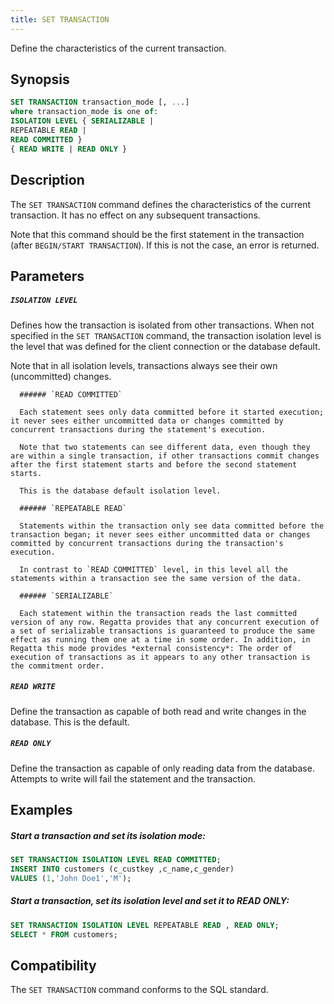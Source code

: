 ```yaml
---
title: SET TRANSACTION
---
```


Define the characteristics of the current transaction.

## Synopsis


```sql
SET TRANSACTION transaction_mode [, ...]
where transaction_mode is one of:
ISOLATION LEVEL { SERIALIZABLE |
REPEATABLE READ |
READ COMMITTED }
{ READ WRITE | READ ONLY }
```

## Description

The `SET TRANSACTION` command defines the characteristics of the current transaction. It has no effect on any subsequent transactions.

Note that this command should be the first statement in the transaction (after `BEGIN/START TRANSACTION`). If this is not the case, an error is returned.


## Parameters


##### `ISOLATION LEVEL`

Defines how the transaction is isolated from other transactions. When not specified in the `SET TRANSACTION` command, the transaction isolation level is the level that was defined for the client connection or the database default.

Note that in all isolation levels, transactions always see their own (uncommitted) changes. 

      ###### `READ COMMITTED`

      Each statement sees only data committed before it started execution; it never sees either uncommitted data or changes committed by concurrent transactions during the statement's execution.

      Note that two statements can see different data, even though they are within a single transaction, if other transactions commit changes after the first statement starts and before the second statement starts.

      This is the database default isolation level. 

      ###### `REPEATABLE READ`

      Statements within the transaction only see data committed before the transaction began; it never sees either uncommitted data or changes committed by concurrent transactions during the transaction's execution.

      In contrast to `READ COMMITTED` level, in this level all the statements within a transaction see the same version of the data.

      ###### `SERIALIZABLE`

      Each statement within the transaction reads the last committed version of any row. Regatta provides that any concurrent execution of a set of serializable transactions is guaranteed to produce the same effect as running them one at a time in some order. In addition, in Regatta this mode provides *external consistency*: The order of execution of transactions as it appears to any other transaction is the commitment order.

##### `READ WRITE`

Define the transaction as capable of both read and write changes in the database. This is the default.

##### `READ ONLY`

Define the transaction as capable of only reading data from the database. Attempts to write will fail the statement and the transaction.


## Examples


##### Start a transaction and set its isolation mode:

```sql
SET TRANSACTION ISOLATION LEVEL READ COMMITTED;
INSERT INTO customers (c_custkey ,c_name,c_gender)
VALUES (1,'John Doe1','M');
```

##### Start a transaction, set its isolation level and set it to READ ONLY:

```sql
SET TRANSACTION ISOLATION LEVEL REPEATABLE READ , READ ONLY;
SELECT * FROM customers;
```

## Compatibility

The `SET TRANSACTION` command conforms to the SQL standard.